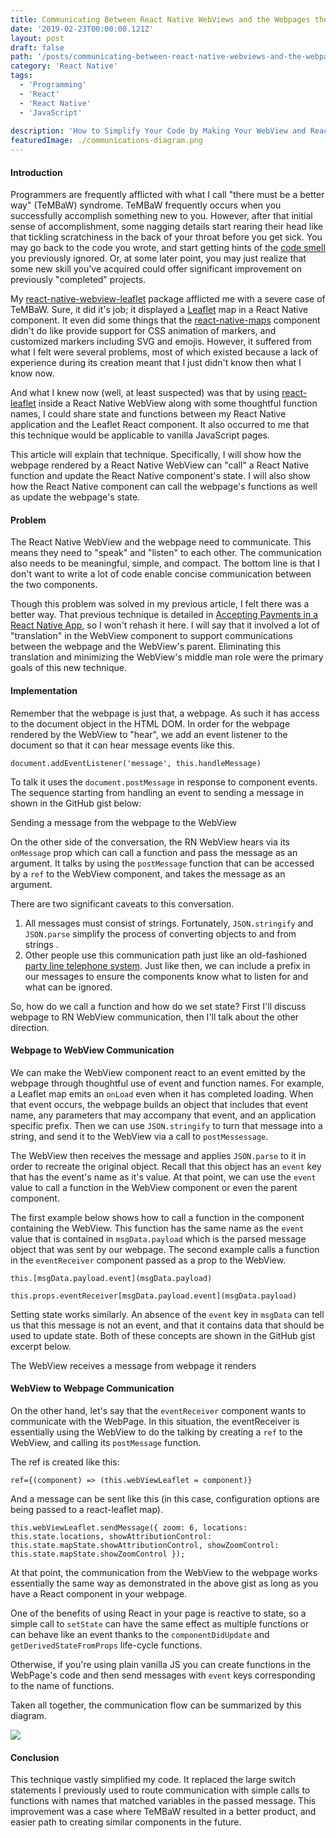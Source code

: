 ```yaml
---
title: Communicating Between React Native WebViews and the Webpages they Render
date: '2019-02-23T00:00:00.121Z'
layout: post
draft: false
path: '/posts/communicating-between-react-native-webviews-and-the-webpages-they-render/'
category: 'React Native'
tags:
  - 'Programming'
  - 'React'
  - 'React Native'
  - 'JavaScript'
  
description: 'How to Simplify Your Code by Making Your WebView and React Native Components Run Each Others Functions'
featuredImage: ./communications-diagram.png
---
```


#### Introduction

Programmers are frequently afflicted with what I call "there must be a better way" (TeMBaW) syndrome. TeMBaW frequently occurs when you successfully accomplish something new to you. However, after that initial sense of accomplishment, some nagging details start rearing their head like that tickling scratchiness in the back of your throat before you get sick. You may go back to the code you wrote, and start getting hints of the [code smell][2] you previously ignored. Or, at some later point, you may just realize that some new skill you've acquired could offer significant improvement on previously "completed" projects.

My [react-native-webview-leaflet][3] package afflicted me with a severe case of TeMBaW. Sure, it did it's job; it displayed a [Leaflet][4] map in a React Native component. It even did some things that the [react-native-maps][5] component didn't do like provide support for CSS animation of markers, and customized markers including SVG and emojis. However, it suffered from what I felt were several problems, most of which existed because a lack of experience during its creation meant that I just didn't know then what I know now.

And what I knew now (well, at least suspected) was that by using [react-leaflet][6] inside a React Native WebView along with some thoughtful function names, I could share state and functions between my React Native application and the Leaflet React component. It also occurred to me that this technique would be applicable to vanilla JavaScript pages.

This article will explain that technique. Specifically, I will show how the webpage rendered by a React Native WebView can "call" a React Native function and update the React Native component's state. I will also show how the React Native component can call the webpage's functions as well as update the webpage's state.

#### Problem

The React Native WebView and the webpage need to communicate. This means they need to "speak" and "listen" to each other. The communication also needs to be meaningful, simple, and compact. The bottom line is that I don't want to write a lot of code enable concise communication between the two components.

Though this problem was solved in my previous article, I felt there was a better way. That previous technique is detailed in [Accepting Payments in a React Native App,][7] so I won't rehash it here. I will say that it involved a lot of "translation" in the WebView component to support communications between the webpage and the WebView's parent. Eliminating this translation and minimizing the WebView's middle man role were the primary goals of this new technique.

#### Implementation

Remember that the webpage is just that, a webpage. As such it has access to the document object in the HTML DOM. In order for the webpage rendered by the WebView to "hear", we add an event listener to the document so that it can hear message events like this.

`document.addEventListener('message', this.handleMessage)`

To talk it uses the `document.postMessage` in response to component events. The sequence starting from handling an event to sending a message in shown in the GitHub gist below:

Sending a message from the webpage to the WebView

On the other side of the conversation, the RN WebView hears via its `onMessage` prop which can call a function and pass the message as an argument. It talks by using the `postMessage` function that can be accessed by a `ref` to the WebView component, and takes the message as an argument.

There are two significant caveats to this conversation.

1. All messages must consist of strings. Fortunately, `JSON.stringify` and `JSON.parse` simplify the process of converting objects to and from strings .
2. Other people use this communication path just like an old-fashioned [party line telephone system][8]. Just like then, we can include a prefix in our messages to ensure the components know what to listen for and what can be ignored.

So, how do we call a function and how do we set state? First I'll discuss webpage to RN WebView communication, then I'll talk about the other direction.

#### Webpage to WebView Communication

We can make the WebView component react to an event emitted by the webpage through thoughtful use of event and function names. For example, a Leaflet map emits an `onLoad` even when it has completed loading. When that event occurs, the webpage builds an object that includes that event name, any parameters that may accompany that event, and an application specific prefix. Then we can use `JSON.stringify` to turn that message into a string, and send it to the WebView via a call to `postMessessage`.

The WebView then receives the message and applies `JSON.parse` to it in order to recreate the original object. Recall that this object has an `event` key that has the event's name as it's value. At that point, we can use the `event` value to call a function in the WebView component or even the parent component.

The first example below shows how to call a function in the component containing the WebView. This function has the same name as the `event` value that is contained in `msgData.payload` which is the parsed message object that was sent by our webpage. The second example calls a function in the `eventReceiver` component passed as a prop to the WebView.

`this.[msgData.payload.event](msgData.payload)`

`this.props.eventReceiver[msgData.payload.event](msgData.payload)`

Setting state works similarly. An absence of the `event` key in `msgData` can tell us that this message is not an event, and that it contains data that should be used to update state. Both of these concepts are shown in the GitHub gist excerpt below.

The WebView receives a message from webpage it renders

#### WebView to Webpage Communication

On the other hand, let's say that the `eventReceiver` component wants to communicate with the WebPage. In this situation, the eventReceiver is essentially using the WebView to do the talking by creating a `ref` to the WebView, and calling its `postMessage` function.

The ref is created like this:

`ref={(component) => (this.webViewLeaflet = component)}`

And a message can be sent like this (in this case, configuration options are being passed to a react-leaflet map).

`this.webViewLeaflet.sendMessage({ zoom: 6, locations: this.state.locations, showAttributionControl: this.state.mapState.showAttributionControl, showZoomControl: this.state.mapState.showZoomControl });`

At that point, the communication from the WebView to the webpage works essentially the same way as demonstrated in the above gist as long as you have a React component in your webpage.

One of the benefits of using React in your page is reactive to state, so a simple call to `setState` can have the same effect as multiple functions or can behave like an event thanks to the `componentDidUpdate` and `getDerivedStateFromProps` life-cycle functions.

Otherwise, if you're using plain vanilla JS you can create functions in the WebPage's code and then send messages with `event` keys corresponding to the name of functions.

Taken all together, the communication flow can be summarized by this diagram.

![](./communications-diagram.png)

#### Conclusion

This technique vastly simplified my code. It replaced the large switch statements I previously used to route communication with simple calls to functions with names that matched variables in the passed message. This improvement was a case where TeMBaW resulted in a better product, and easier path to creating similar components in the future.

[1]: https://cdn-images-1.medium.com/fit/c/100/100/1*1yM3mXERk3SnRW2o_hh_Kg.jpeg
[2]: https://en.wikipedia.org/wiki/Code_smell
[3]: https://github.com/reggie3/react-native-webview-leaflet
[4]: https://leafletjs.com/
[5]: https://github.com/react-community/react-native-maps
[6]: https://github.com/PaulLeCam/react-leaflet
[7]: https://medium.com/react-native-training/accepting-payments-in-a-react-native-app-part-4-cb4f7c02c193
[8]: https://en.wikipedia.org/wiki/Party_line_%28telephony%29
[9]: https://cdn-images-1.medium.com/max/1600/1*C-UrhoF02qgxUUYQE4K3qg.png

  